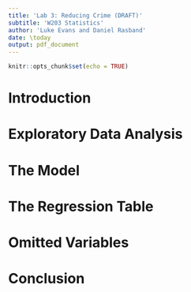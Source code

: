 ```yaml
---
title: 'Lab 3: Reducing Crime (DRAFT)'
subtitle: 'W203 Statistics'
author: 'Luke Evans and Daniel Rasband'
date: \today
output: pdf_document
---
```


```r
knitr::opts_chunk$set(echo = TRUE)
```

# Introduction

# Exploratory Data Analysis

# The Model

# The Regression Table

# Omitted Variables

# Conclusion